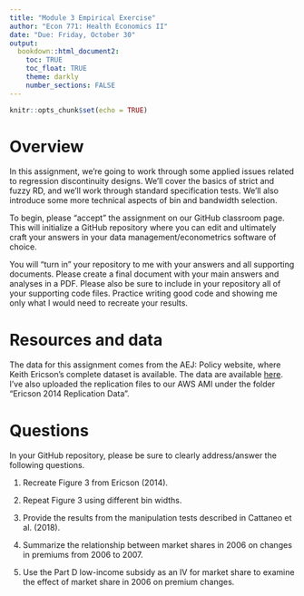 ```yaml
---
title: "Module 3 Empirical Exercise"
author: "Econ 771: Health Economics II"
date: "Due: Friday, October 30"
output: 
  bookdown::html_document2:
    toc: TRUE
    toc_float: TRUE
    theme: darkly
    number_sections: FALSE
---
```


```r
knitr::opts_chunk$set(echo = TRUE)
```

# Overview
In this assignment, we're going to work through some applied issues related to regression discontinuity designs. We'll cover the basics of strict and fuzzy RD, and we'll work through standard specification tests. We'll also introduce some more technical aspects of bin and bandwidth selection.

To begin, please "accept" the assignment on our GitHub classroom page. This will initialize a GitHub repository where you can edit and ultimately craft your answers in your data management/econometrics software of choice.  

You will "turn in" your repository to me with your answers and all supporting documents. Please create a final document with your main answers and analyses in a PDF. Please also be sure to include in your repository all of your supporting code files. Practice writing good code and showing me only what I would need to recreate your results.


# Resources and data
The data for this assignment comes from the AEJ: Policy website, where Keith Ericson's complete dataset is available. The data are available [here](https://www.aeaweb.org/articles?id=10.1257/pol.6.1.38). I've also uploaded the replication files to our AWS AMI under the folder "Ericson 2014 Replication Data".

# Questions
In your GitHub repository, please be sure to clearly address/answer the following questions.

1. Recreate Figure 3 from Ericson (2014).

2. Repeat Figure 3 using different bin widths.

3. Provide the results from the manipulation tests described in Cattaneo et al. (2018).

4. Summarize the relationship between market shares in 2006 on changes in premiums from 2006 to 2007.

5. Use the Part D low-income subsidy as an IV for market share to examine the effect of market share in 2006 on premium changes.


